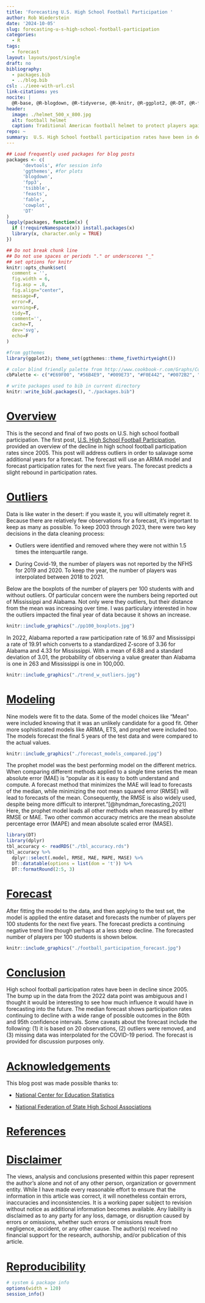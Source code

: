 ```yaml
---
title: 'Forecasting U.S. High School Football Participation '
author: Rob Wiederstein
date: '2024-10-05'
slug: forecasting-u-s-high-school-football-participation
categories:
  - R
tags:
  - forecast
layout: layouts/post/single
draft: no
bibliography:
  - packages.bib
  - ../blog.bib
csl: ../ieee-with-url.csl
link-citations: yes
nocite: |
  @R-base, @R-blogdown, @R-tidyverse, @R-knitr, @R-ggplot2, @R-DT, @R-forecast, @R-ggthemes, @R-knitr, @R-cowplot, @R-fpp3, @R-tsibble, @R-feasts, @R-fable
header:
  image: ./helmet_500_x_800.jpg
  alt: football helmet
  caption: Traditional American football helmet to protect players against injury.
repo: ~
summary:  U.S. High School football participation rates have been in decline since 2003.  This blog post uses a time series model to forecast participation rates for the next five years.
---
```



```r
## Load frequently used packages for blog posts
packages <- c(
      'devtools', #for session info
      'ggthemes', #for plots
      'blogdown',
      'fpp3',
      'tsibble',
      'feasts',
      'fable',
      'cowplot',
      'DT'
)
lapply(packages, function(x) {
  if (!requireNamespace(x)) install.packages(x)
  library(x, character.only = TRUE)
})
```

```r
## Do not break chunk line
## Do not use spaces or periods "." or underscores "_"
## set options for knitr
knitr::opts_chunk$set(
  comment = '',
  fig.width = 6,
  fig.asp = .8,
  fig.align="center",
  message=F,
  error=F,
  warning=F,
  tidy=T,
  comment='',
  cache=T,
  dev='svg',
  echo=F
)
```

```r
#from ggthemes
library(ggplot2); theme_set(ggthemes::theme_fivethirtyeight())
```

```r
# color blind friendly palette from http://www.cookbook-r.com/Graphs/Colors_(ggplot2)/
cbPalette <- c("#E69F00", "#56B4E9", "#009E73", "#F0E442", "#0072B2", "#D55E00", "#CC79A7", "#000000")
```



```r
# write packages used to bib in current directory
knitr::write_bib(.packages(), "./packages.bib")
```

# [Overview](#overview)

This is the second and final of two posts on U.S. high school football participation.  The first post, [U.S. High School Football Participation](https://robwiederstein.org/r/2024/09/28/u-s-high-school-football-participation/), provided an overview of the decline in high school football participation rates since 2005.  This post will address outliers in order to salavage some additional years for a forecast.  The forecast will use an ARIMA model and forecast  participation rates for the next five years. The forecast predicts a slight rebound in participation rates.

# [Outliers](#outliers)

Data is like water in the desert:  if you waste it, you will ultimately regret it.  Because there are relatively few observations for a forecast, it's important to keep as many as possible.  To keep 2003 through 2023, there were two key decisions in the data cleaning process:

- Outliers were identified and removed where they were not within 1.5 times the interquartile range.

- During Covid-19, the number of players was not reported by the NFHS for 2019 and 2020.  To keep the year, the number of players was interpolated between 2018 to 2021.


Below are the boxplots of the number of players per 100 students with and without outliers.  Of particular concern were the numbers being reported out of Mississippi and Alabama.  Not only were they outliers, but their distance from the mean was increasing over time.  I was particulary interested in how the outliers impacted the final year of data because it shows an increase. 


```r
knitr::include_graphics("./pp100_boxplots.jpg")
```

In 2022, Alabama reported a raw participation rate of 16.97 and Mississippi a rate of 19.91 which converts to a standardized Z-score of 3.36 for Alabama and 4.33 for Mississippi.  With a mean of 6.88 and a standard deviation of 3.01, the probability of observing a value greater than Alabama is one in 263 and Mississippi is one in 100,000.

```r
knitr::include_graphics("./trend_w_outliers.jpg")
```

# [Modeling](#modeling)

Nine models were fit to the data. Some of the model choices like "Mean" were included knowing that it was an unlikely candidate for a good fit.  Other more sophisticated models like ARIMA, ETS, and prophet were included too. The models forecast the final 5 years of the test data and were compared to the actual values.  

```r
knitr::include_graphics("./forecast_models_compared.jpg")
```

The prophet model was the best performing model on the different metrics. When comparing different methods applied to a single time series the mean absolute error (MAE) is "popular as it is easy to both understand and compute. A forecast method that minimizes the MAE will lead to forecasts of the median, while minimizing the root mean squared error (RMSE) will lead to forecasts of the mean. Consequently, the RMSE is also widely used, despite being more difficult to interpret."[@hyndman_forecasting_2021] Here, the prophet model leads all other methods when measured by either RMSE or MAE.  Two other common accuracy metrics are the mean absolute percentage error (MAPE) and mean absolute scaled error (MASE).


```r
library(DT)
library(dplyr)
tbl_accuracy <- readRDS("./tbl_accuracy.rds")
tbl_accuracy %>% 
  dplyr::select(.model, RMSE, MAE, MAPE, MASE) %>%
  DT::datatable(options = list(dom = 't')) %>% 
  DT::formatRound(2:5, 3)
```

# [Forecast](#forecast)

After fitting the model to the data, and then applying to the test set, the model is applied the entire dataset and forecasts the number of players per 100 students for the next five years.  The forecast predicts a continuing negative trend line though perhaps at a less steep decline. The forecasted number of players per 100 students is shown below.

```r
knitr::include_graphics("./football_participation_forecast.jpg")
```

# [Conclusion](#conclusion)

High school football participation rates have been in decline since 2005.  The bump up in the data from the 2022 data point was ambiguous and I thought it would be interesting to see how much influence it would have in forecasting into the future. The median forecast shows participation rates continuing to decline with a wide range of possible outcomes in the 80th and 95th confidence intervals. Some caveats about the forecast include the following: (1) it is based on 20 observations, (2) outliers were removed, and (3) missing data was interpolated for the COVID-19 period.  The forecast is provided for discussion purposes only.

# [Acknowledgements](#acknowledge)

This blog post was made possible thanks to:

- [National Center for Education Statistics](https://nces.ed.gov/)

- [National Federation of State High School Associations](https://www.nfhs.org/)

# [References](#reference)

<div id="refs"></div>

# [Disclaimer](#disclaimer)

The views, analysis and conclusions presented within this paper represent the author’s alone and not of any other person, organization or government entity. While I have made every reasonable effort to ensure that the information in this article was correct, it will nonetheless contain errors, inaccuracies and inconsistencies. It is a working paper subject to revision without notice as additional information becomes available. Any liability is disclaimed as to any party for any loss, damage, or disruption caused by errors or omissions, whether such errors or omissions result from negligence, accident, or any other cause. The author(s) received no financial support for the research, authorship, and/or publication of this article.

# [Reproducibility](#reproduce)

```r
# system & package info
options(width = 120)
session_info()
```

